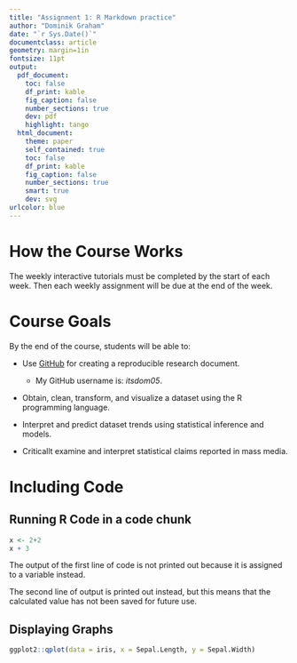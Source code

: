 ```yaml
---
title: "Assignment 1: R Markdown practice"
author: "Dominik Graham"
date: "`r Sys.Date()`"
documentclass: article
geometry: margin=1in
fontsize: 11pt
output:
  pdf_document:
    toc: false
    df_print: kable
    fig_caption: false
    number_sections: true
    dev: pdf
    highlight: tango
  html_document:
    theme: paper
    self_contained: true
    toc: false
    df_print: kable
    fig_caption: false
    number_sections: true
    smart: true
    dev: svg
urlcolor: blue
---
```


<!-- Write your Markdown below this line -->

# How the Course Works
The weekly interactive tutorials must be completed by the start of each week. Then each weekly assignment will be due at the end of the week.

# Course Goals
By the end of the course, students will be able to:

* Use [GitHub](https://github.com) for creating a reproducible research document.
  * My GitHub username is: *itsdom05*.

* Obtain, clean, transform, and visualize a dataset using the R programming language.

* Interpret and predict dataset trends using statistical inference and models. 

* Criticallt examine and interpret statistical claims reported in mass media.

# Including Code
## Running R Code in a code chunk
```r
x <- 2+2
x + 3
```
The output of the first line of code is not printed out because it is assigned to a variable instead.

The second line of output is printed out instead, but this means that the calculated value has not been saved for future use.

## Displaying Graphs

```r
ggplot2::qplot(data = iris, x = Sepal.Length, y = Sepal.Width)
```